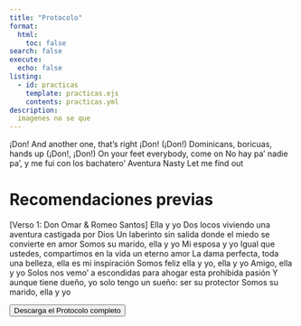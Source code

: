 ---
title: "Protocolo"
format:
  html:
    toc: false
search: false
execute:
  echo: false
listing:
  - id: practicas
    template: practicas.ejs
    contents: practicas.yml
description:
  imagenes no se que
---

¡Don!
And another one, that's right
¡Don! (¡Don!)
Dominicans, boricuas, hands up (¡Don!, ¡Don!)
On your feet everybody, come on
No hay pa' nadie pa', y me fui con los bachatero'
Aventura
Nasty
Let me find out

# Recomendaciones previas

[Verso 1: Don Omar & Romeo Santos]
Ella y yo
Dos locos viviendo una aventura castigada por Dios
Un laberinto sin salida donde el miedo se convierte en amor
Somos su marido, ella y yo
Mi esposa y yo
Igual que ustedes, compartimos en la vida un eterno amor
La dama perfecta, toda una belleza, ella es mi inspiración
Somos feliz ella y yo, ella y yo
Amigo, ella y yo
Solos nos vemo' a escondidas para ahogar esta prohibida pasión
Y aunque tiene dueño, yo solo tengo un sueño: ser su protector
Somos su marido, ella y yo

<a href="imgs/perro.zip" download="protocolo">
<button >Descarga el Protocolo completo</button> 
</a>
<!-- class="button-34" -->